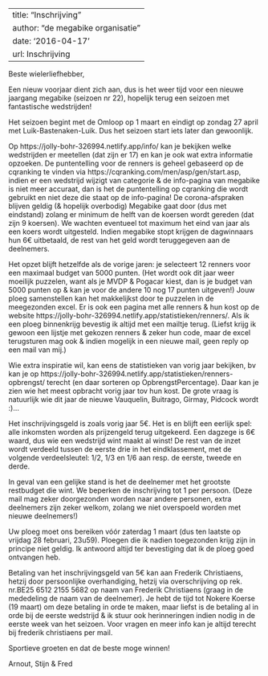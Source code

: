 
---
title: "Inschrijving"
author: "de megabike organisatie"
date: '2016-04-17'
url: Inschrijving
---

Beste wielerliefhebber,

Een nieuw voorjaar dient zich aan, dus is het weer tijd voor een nieuwe jaargang megabike (seizoen nr 22), hopelijk terug een seizoen met fantastische wedstrijden!

Het seizoen begint met de Omloop op 1 maart en eindigt op zondag 27 april met Luik-Bastenaken-Luik. Dus het seizoen start iets later dan gewoonlijk.

Op https://jolly-bohr-326994.netlify.app/info/ kan je bekijken welke wedstrijden er meetellen (dat zijn er 17) en kan je ook wat extra informatie opzoeken. De puntentelling voor de renners is geheel gebaseerd op de cqranking te vinden via https://cqranking.com/men/asp/gen/start.asp, indien er een wedstrijd wijzigt van categorie & de info-pagina van megabike is niet meer accuraat, dan is het de puntentelling op cqranking die wordt gebruikt en niet deze die staat op de info-pagina!
De corona-afspraken blijven geldig (& hopelijk overbodig) Megabike gaat door (dus met eindstand) zolang er minimum de helft van de koersen wordt gereden (dat zijn 9 koersen). We wachten eventueel tot maximum het eind van jaar als een koers wordt uitgesteld. Indien megabike stopt krijgen de dagwinnaars hun 6€ uitbetaald, de rest van het geld wordt teruggegeven aan de deelnemers.

Het opzet blijft hetzelfde als de vorige jaren: je selecteert 12 renners voor een maximaal budget van 5000 punten. (Het wordt ook dit jaar weer moeilijk puzzelen, want als je MVDP & Pogacar kiest, dan is je budget van 5000 punten op & kan je voor de andere 10 nog 17 punten uitgeven!) Jouw ploeg samenstellen kan het makkelijkst door te puzzelen in de meegezonden excel. Er is ook een pagina met alle renners & hun kost op de website https://jolly-bohr-326994.netlify.app/statistieken/renners/. Als ik een ploeg binnenkrijg bevestig ik altijd met een mailtje terug. (Liefst krijg ik gewoon een lijstje met gekozen renners & zeker hun code, maar de excel terugsturen mag ook & indien mogelijk in een nieuwe mail, geen reply op een mail van mij.)

Wie extra inspiratie wil, kan eens de statistieken van vorig jaar bekijken, bv kan je op https://jolly-bohr-326994.netlify.app/statistieken/renners-opbrengst/ terecht (en daar sorteren op OpbrengstPercentage). Daar kan je zien wie het meest opbracht vorig jaar tov hun kost. De grote vraag is natuurlijk wie dit jaar de nieuwe Vauquelin, Buitrago, Girmay, Pidcock wordt :)…

Het inschrijvingsgeld is zoals vorig jaar 5€. Het is en blijft een eerlijk spel: alle inkomsten worden als prijzengeld terug uitgekeerd. Een dagzege is 6€ waard, dus wie een wedstrijd wint maakt al winst! De rest van de inzet wordt verdeeld tussen de eerste drie in het eindklassement, met de volgende verdeelsleutel: 1/2, 1/3 en 1/6 aan resp. de eerste, tweede en derde.

In geval van een gelijke stand is het de deelnemer met het grootste restbudget die wint. We beperken de inschrijving tot 1 per persoon. (Deze mail mag zeker doorgezonden worden naar andere personen, extra deelnemers zijn zeker welkom, zolang we niet overspoeld worden met nieuwe deelnemers!)

Uw ploeg moet ons bereiken vóór zaterdag 1 maart (dus ten laatste op vrijdag 28 februari, 23u59). Ploegen die ik nadien toegezonden krijg zijn in principe niet geldig. Ik antwoord altijd ter bevestiging dat ik de ploeg goed ontvangen heb.

Betaling van het inschrijvingsgeld van 5€ kan aan Frederik Christiaens, hetzij door persoonlijke overhandiging, hetzij via overschrijving op rek. nr.BE25 6512 2155 5682 op naam van Frederik Christiaens (graag in de mededeling de naam van de deelnemer). Je hebt de tijd tot Nokere Koerse (19 maart) om deze betaling in orde te maken, maar liefst is de betaling al in orde bij de eerste wedstrijd & ik stuur ook herinneringen indien nodig in de eerste week van het seizoen.
Voor vragen en meer info kan je altijd terecht bij frederik christiaens per mail.

Sportieve groeten en dat de beste moge winnen!

Arnout, Stijn & Fred